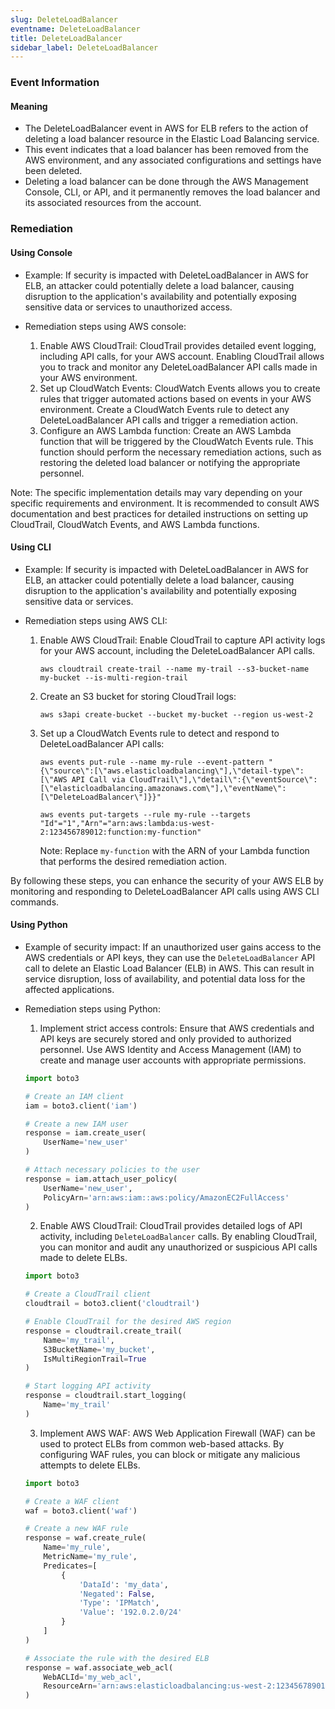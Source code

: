 ```yaml
--- 
slug: DeleteLoadBalancer
eventname: DeleteLoadBalancer
title: DeleteLoadBalancer
sidebar_label: DeleteLoadBalancer
---
```

                       
### Event Information

#### Meaning

- The DeleteLoadBalancer event in AWS for ELB refers to the action of deleting a load balancer resource in the Elastic Load Balancing service.
- This event indicates that a load balancer has been removed from the AWS environment, and any associated configurations and settings have been deleted.
- Deleting a load balancer can be done through the AWS Management Console, CLI, or API, and it permanently removes the load balancer and its associated resources from the account.

### Remediation

#### Using Console

- Example: If security is impacted with DeleteLoadBalancer in AWS for ELB, an attacker could potentially delete a load balancer, causing disruption to the application's availability and potentially exposing sensitive data or services to unauthorized access.

- Remediation steps using AWS console:
  1. Enable AWS CloudTrail: CloudTrail provides detailed event logging, including API calls, for your AWS account. Enabling CloudTrail allows you to track and monitor any DeleteLoadBalancer API calls made in your AWS environment.
  2. Set up CloudWatch Events: CloudWatch Events allows you to create rules that trigger automated actions based on events in your AWS environment. Create a CloudWatch Events rule to detect any DeleteLoadBalancer API calls and trigger a remediation action.
  3. Configure an AWS Lambda function: Create an AWS Lambda function that will be triggered by the CloudWatch Events rule. This function should perform the necessary remediation actions, such as restoring the deleted load balancer or notifying the appropriate personnel.

Note: The specific implementation details may vary depending on your specific requirements and environment. It is recommended to consult AWS documentation and best practices for detailed instructions on setting up CloudTrail, CloudWatch Events, and AWS Lambda functions.

#### Using CLI

- Example: If security is impacted with DeleteLoadBalancer in AWS for ELB, an attacker could potentially delete a load balancer, causing disruption to the application's availability and potentially exposing sensitive data or services.

- Remediation steps using AWS CLI:
  1. Enable AWS CloudTrail: Enable CloudTrail to capture API activity logs for your AWS account, including the DeleteLoadBalancer API calls.
     ```
     aws cloudtrail create-trail --name my-trail --s3-bucket-name my-bucket --is-multi-region-trail
     ```
  2. Create an S3 bucket for storing CloudTrail logs:
     ```
     aws s3api create-bucket --bucket my-bucket --region us-west-2
     ```
  3. Set up a CloudWatch Events rule to detect and respond to DeleteLoadBalancer API calls:
     ```
     aws events put-rule --name my-rule --event-pattern "{\"source\":[\"aws.elasticloadbalancing\"],\"detail-type\":[\"AWS API Call via CloudTrail\"],\"detail\":{\"eventSource\":[\"elasticloadbalancing.amazonaws.com\"],\"eventName\":[\"DeleteLoadBalancer\"]}}"
     ```
     ```
     aws events put-targets --rule my-rule --targets "Id"="1","Arn"="arn:aws:lambda:us-west-2:123456789012:function:my-function"
     ```
     Note: Replace `my-function` with the ARN of your Lambda function that performs the desired remediation action.

By following these steps, you can enhance the security of your AWS ELB by monitoring and responding to DeleteLoadBalancer API calls using AWS CLI commands.

#### Using Python

- Example of security impact: If an unauthorized user gains access to the AWS credentials or API keys, they can use the `DeleteLoadBalancer` API call to delete an Elastic Load Balancer (ELB) in AWS. This can result in service disruption, loss of availability, and potential data loss for the affected applications.

- Remediation steps using Python:
  1. Implement strict access controls: Ensure that AWS credentials and API keys are securely stored and only provided to authorized personnel. Use AWS Identity and Access Management (IAM) to create and manage user accounts with appropriate permissions.
  
  ```python
  import boto3

  # Create an IAM client
  iam = boto3.client('iam')

  # Create a new IAM user
  response = iam.create_user(
      UserName='new_user'
  )

  # Attach necessary policies to the user
  response = iam.attach_user_policy(
      UserName='new_user',
      PolicyArn='arn:aws:iam::aws:policy/AmazonEC2FullAccess'
  )
  ```

  2. Enable AWS CloudTrail: CloudTrail provides detailed logs of API activity, including `DeleteLoadBalancer` calls. By enabling CloudTrail, you can monitor and audit any unauthorized or suspicious API calls made to delete ELBs.

  ```python
  import boto3

  # Create a CloudTrail client
  cloudtrail = boto3.client('cloudtrail')

  # Enable CloudTrail for the desired AWS region
  response = cloudtrail.create_trail(
      Name='my_trail',
      S3BucketName='my_bucket',
      IsMultiRegionTrail=True
  )

  # Start logging API activity
  response = cloudtrail.start_logging(
      Name='my_trail'
  )
  ```

  3. Implement AWS WAF: AWS Web Application Firewall (WAF) can be used to protect ELBs from common web-based attacks. By configuring WAF rules, you can block or mitigate any malicious attempts to delete ELBs.

  ```python
  import boto3

  # Create a WAF client
  waf = boto3.client('waf')

  # Create a new WAF rule
  response = waf.create_rule(
      Name='my_rule',
      MetricName='my_rule',
      Predicates=[
          {
              'DataId': 'my_data',
              'Negated': False,
              'Type': 'IPMatch',
              'Value': '192.0.2.0/24'
          }
      ]
  )

  # Associate the rule with the desired ELB
  response = waf.associate_web_acl(
      WebACLId='my_web_acl',
      ResourceArn='arn:aws:elasticloadbalancing:us-west-2:123456789012:loadbalancer/app/my-load-balancer/1234567890abcdef'
  )
  ```


 